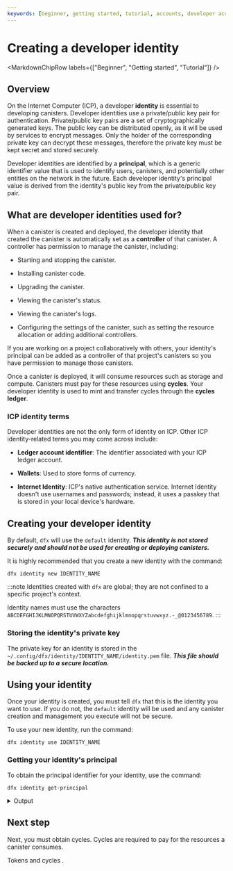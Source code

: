 ```yaml
---
keywords: [beginner, getting started, tutorial, accounts, developer account]
---
```



# Creating a developer identity

<MarkdownChipRow labels={["Beginner", "Getting started", "Tutorial"]} />

## Overview

On the Internet Computer (ICP), a developer **identity** is essential to developing canisters. Developer identities use a private/public key pair for authentication. Private/public key pairs are a set of cryptographically generated keys. The public key can be distributed openly, as it will be used by services to encrypt messages. Only the holder of the corresponding private key can decrypt these messages, therefore the private key must be kept secret and stored securely.

Developer identities are identified by a **principal**, which is a generic identifier value that is used to identify users, <GlossaryTooltip>canisters</GlossaryTooltip>, and potentially other entities on the network in the future. Each developer identity's principal value is derived from the identity's public key from the private/public key pair.

## What are developer identities used for?

When a canister is created and deployed, the developer identity that created the canister is automatically set as a **controller** of that canister. A controller has permission to manage the canister, including:

- Starting and stopping the canister.

- Installing canister code.

- Upgrading the canister.

- Viewing the canister's status.

- Viewing the canister's logs.

- Configuring the settings of the canister, such as setting the resource allocation or adding additional controllers.

If you are working on a project collaboratively with others, your identity's principal can be added as a controller of that project's canisters so you have permission to manage those canisters.

Once a canister is deployed, it will consume resources such as storage and compute. Canisters must pay for these resources using **cycles**. Your developer identity is used to mint and transfer cycles through the **cycles ledger**.

### ICP identity terms

Developer identities are not the only form of identity on ICP. Other ICP identity-related terms you may come across include:

- **Ledger account identifier**: The identifier associated with your ICP ledger account.

- **Wallets**: Used to store forms of currency.

- **Internet Identity**: ICP's native authentication service. Internet Identity doesn't use usernames and passwords; instead, it uses a passkey that is stored in your local device's hardware.

## Creating your developer identity

By default, `dfx` will use the `default` identity. ***This identity is not stored securely and should not be used for creating or deploying canisters.***

It is highly recommended that you create a new identity with the command:

```
dfx identity new IDENTITY_NAME
```

:::note
Identities created with `dfx` are global; they are not confined to a specific project's context.

Identity names must use the characters `ABCDEFGHIJKLMNOPQRSTUVWXYZabcdefghijklmnopqrstuvwxyz.-_@0123456789`.
:::

### Storing the identity's private key

The private key for an identity is stored in the `~/.config/dfx/identity/IDENTITY_NAME/identity.pem` file. ***This file should be backed up to a secure location.***

## Using your identity

Once your identity is created, you must tell `dfx` that this is the identity you want to use. If you do not, the `default` identity will be used and any canister creation and management you execute will not be secure.

To use your new identity, run the command:

```
dfx identity use IDENTITY_NAME
```

### Getting your identity's principal

To obtain the principal identifier for your identity, use the command:

```
dfx identity get-principal
```

<details>
<summary> Output </summary>
<code>
itk7v-ihlxk-ktdrh-fcnst-vkoou-orj77-52ogl-jqwj5-zpfdv-az3lr-xqe
</code>
</details>

## Next step

Next, you must obtain cycles. Cycles are required to pay for the resources a canister consumes.

<LinkArrowDocs />
<Link
href="/docs/current/developer-docs/getting-started/tokens-and-cycles"
>
Tokens and cycles
</Link>.